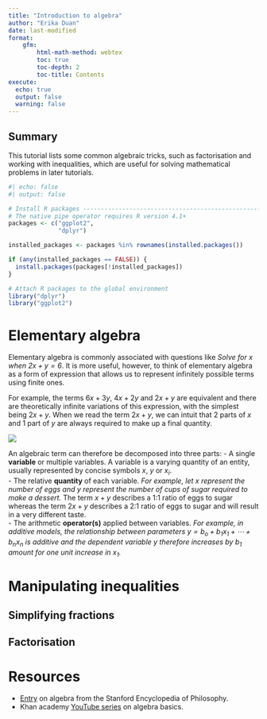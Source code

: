 ```yaml
---
title: "Introduction to algebra" 
author: "Erika Duan"
date: last-modified
format: 
    gfm:
        html-math-method: webtex   
        toc: true
        toc-depth: 2   
        toc-title: Contents  
execute:   
  echo: true     
  output: false   
  warning: false  
---
```


::: {.callout-tip}
## Summary  

This tutorial lists some common algebraic tricks, such as factorisation and working with inequalities, which are useful for solving mathematical problems in later tutorials.
:::

```r
#| echo: false
#| output: false

# Install R packages -----------------------------------------------------------
# The native pipe operator requires R version 4.1+ 
packages <- c("ggplot2",
              "dplyr")

installed_packages <- packages %in% rownames(installed.packages())

if (any(installed_packages == FALSE)) {
  install.packages(packages[!installed_packages])
}

# Attach R packages to the global environment
library("dplyr")
library("ggplot2")
```


# Elementary algebra   

Elementary algebra is commonly associated with questions like *Solve for x when $2x + y = 6$*. It is more useful, however, to think of elementary algebra as a form of expression that allows us to represent infinitely possible terms using finite ones.  

For example, the terms $6x + 3y$, $4x + 2y$ and $2x + y$ are equivalent and there are theoretically infinite variations of this expression, with the simplest being $2x + y$. When we read the term $2x + y$, we can intuit that 2 parts of $x$ and 1 part of $y$ are always required to make up a final quantity.     

![](../figures/algebra-representation.svg)

An algebraic term can therefore be decomposed into three parts:
-   A single **variable** or multiple variables. A variable is a varying quantity of an entity, usually represented by concise symbols $x$, $y$ or $x_i$.      
-   The relative **quantity** of each variable. *For example, let $x$ represent the number of eggs and $y$ represent the number of cups of sugar required to make a dessert.* The term $x + y$ describes a 1:1 ratio of eggs to sugar whereas the term $2x + y$ describes a 2:1 ratio of eggs to sugar and will result in a very different taste.  
-   The arithmetic **operator(s)** applied between variables. *For example, in additive models, the relationship between parameters $y = b_o+b_1x_1 + \cdots + b_nx_n$ is additive and the dependent variable $y$ therefore increases by $b_1$ amount for one unit increase in $x_1$.*          


# Manipulating inequalities    


## Simplifying fractions    

## Factorisation     


# Resources

-   [Entry](https://plato.stanford.edu/entries/algebra/) on algebra from the Stanford Encyclopedia of Philosophy.  
-   Khan academy [YouTube series](https://www.khanacademy.org/math/algebra-basics/alg-basics-algebraic-expressions#alg-basics-intro-to-variables) on algebra basics.      